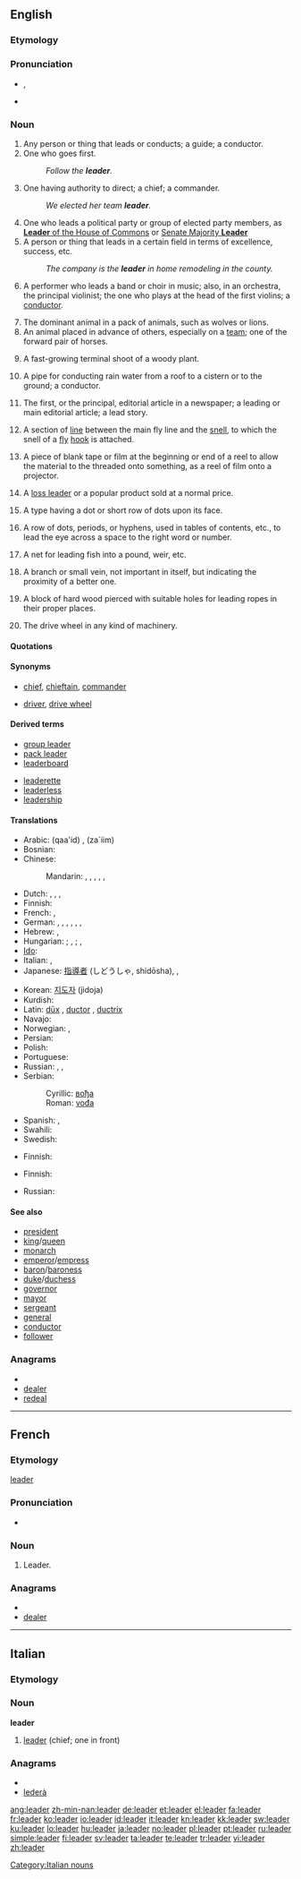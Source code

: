 {{wikipedia|dab=leader (disambiguation)}}
==English==

===Etymology===
{{suffix|lead|er}}

===Pronunciation===
* {{IPA|/ˈliːdɚ/}}, {{SAMPA|/"li:d@`/}}
* {{audio|en-us-leader.ogg|Audio (US)}}
*: {{rhymes|iːdə(r)}}

===Noun===
{{en-noun}}

# Any person or thing that leads or conducts; a guide; a conductor.
# One who goes first.
#:''Follow the '''leader'''.''
# One having authority to direct; a chief; a commander.
#:''We elected her team '''leader'''.''
# One who leads a political party or group of elected party members, as [[w:Leader of the House of Commons|'''Leader''' of the House of Commons]] or [[w:Senate Majority Leader|Senate Majority '''Leader''']]
# A person or thing that leads in a certain field in terms of excellence, success, etc.
#: ''The company is the '''leader''' in home remodeling in the county.''
# {{music}} A performer who leads a band or choir in music; also, in an orchestra, the principal violinist; the one who plays at the head of the first violins; a [[conductor]].
# The dominant animal in a pack of animals, such as wolves or lions.
# An animal placed in advance of others, especially on a [[team]]; one of the forward pair of horses.
# {{botany}} A fast-growing terminal shoot of a woody plant.
# A pipe for conducting rain water from a roof to a cistern or to the ground; a conductor.
# {{UK}} The first, or the principal, editorial article in a newspaper; a leading or main editorial article; a lead story.
# {{context|fishing}} A section of [[line]] between the main fly line and the [[snell]], to which the snell of a [[fly]] [[hook]] is attached.
# A piece of blank tape or film at the beginning or end of a reel to allow the material to the threaded onto something, as a reel of film onto a projector.
# {{marketing}} A [[loss leader]] or a popular product sold at a normal price.
# {{printing}} A type having a dot or short row of dots upon its face.
# {{printing|in|_|plural}} A row of dots, periods, or hyphens, used in tables of contents, etc., to lead the eye across a space to the right word or number.
# {{context|fishing}} A net for leading fish into a pound, weir, etc.
# {{context|mining}} A branch or small vein, not important in itself, but indicating the proximity of a better one.
# {{nautical}} A block of hard wood pierced with suitable holes for leading ropes in their proper places.
# {{engineering}} The drive wheel in any kind of machinery.
{{rfc}}
{{webster}}
====Quotations====
{{seecites}}

====Synonyms====
*{{sense|one with authority to direct}} [[chief]], [[chieftain]], [[commander]]
*{{sense|engineering}} [[driver]], [[drive wheel]]

====Derived terms====
{{rel-top|terms derived from ''leader (noun)''}}
* [[group leader]]
* [[pack leader]]
* [[leaderboard]]
{{rel-mid}}
* [[leaderette]]
* [[leaderless]]
* [[leadership]]
{{rel-bottom}}

====Translations====
{{trans-top|one having authority}}
* Arabic: {{Arab|[[قائد]]}} (qaa'id) {{m}}, {{Arab|[[زعيم]]}} (za`iim) {{m}}
* Bosnian: {{t-|bs|vođa|m}}
* Chinese:
*: Mandarin: {{t-|cmn|領導|sc=Hani}},  {{t-|cmn|领导|tr=lǐngdǎo|sc=Hani}},  {{t|cmn|領袖|sc=Hani}},  {{t|cmn|领袖|tr=lǐngxiù|sc=Hani}},  {{t|cmn|首領|sc=Hani}},  {{t|cmn|首领|tr=shǒulǐng|sc=Hani}}
* Dutch: {{t+|nl|leider|m}}, {{t-|nl|leidster|f}}, {{t+|nl|aanvoerder|m}}, {{t|nl|aanvoerster|f}}
* Finnish: {{t+|fi|johtaja}}
* French: {{t+|fr|chef|m}},  {{t+|fr|leader|m}}
* German: {{t|de|Anführer|m}}, {{t|de|Anführerin|f}},  {{t+|de|Leiter|m}},  {{t|de|Hauptmann|m}},  {{t+|de|Kopf|m}}, {{t+|de|Führer|m}}, {{t|de|Führerin|f}}
* Hebrew: {{t|he|מנהיג|m}}, {{t|he|מנהיגה|f}}
* Hungarian: {{t+|hu|vezető}}; {{t+|hu|vezér}}, {{t+|hu|parancsnok}}; {{t|hu|pártvezér}}, {{t+|hu|vezér}}
* [[Ido]]: {{t|io|chefo}}
* Italian: {{t+|it|capo|m}}, {{t+|it|duce|m}}
* Japanese: [[指導者]] (しどうしゃ, shidōsha),  {{t+|ja|リーダー|tr=rīdā}},  {{t|ja|首領|tr=しゅりょう, shuryō}}
{{trans-mid}}
* Korean: [[지도자]] (jidoja)
* Kurdish: {{ku-Arab|[[سه‌رۆک]]}}
* Latin: [[dux|dūx]] {{m}}, [[ductor]] {{m}}, [[ductrix]] {{f}}
* Navajo: {{tø|nv|naatʼaanii}}
* Norwegian: {{t+|no|leder|m}}, {{t-|no|fører|m}}
* Persian: {{t+|fa|رهبر|xs=Persian}}
* Polish: {{t+|pl|przywódca|m}}
* Portuguese: {{t+|pt|líder|m}}
* Russian: {{t+|ru|руководитель|m|tr=rukovodítel’}},  {{t+|ru|вождь|m|tr=vožd'}},  {{t|ru|лидер|m|tr=líder}}
* Serbian:
*: Cyrillic: [[вођа]] {{m}}
*: Roman: [[vođa]] {{m}}
* Spanish: {{t-|es|líder|m|f}}, {{t-|es|dirigente|m}}
* Swahili: {{t+|sw|kiongozi|xs=Swahili}}
* Swedish: {{t+|sv|ledare|c}}
{{trans-bottom}}

{{trans-top|pipe to conduct water from the roof}}
* Finnish: {{t-|fi|syöksytorvi}}
{{trans-mid}}
{{trans-bottom}}

{{trans-top|principal article in a newspaper}}
* Finnish: {{t-|fi|pääkirjoitus}}
{{trans-mid}}
* Russian: {{t|ru|передовица|f|tr=peredovíca}}
{{trans-bottom}}

====See also====
<!--Common Leader titles-->
* [[president]]
* [[king]]/[[queen]]
* [[monarch]]
* [[emperor]]/[[empress]]
* [[baron]]/[[baroness]]
* [[duke]]/[[duchess]]
* [[governor]]
* [[mayor]]
* [[sergeant]]
* [[general]]
* [[conductor]]
* [[follower]] <!-- A spouse, so to speak. -->

===Anagrams===
* {{alphagram|adeelr}}
* [[dealer#English|dealer]]
* [[redeal#English|redeal]]

----

==French==

===Etymology===
{{etyl|en|fr}} [[leader#English|leader]]

===Pronunciation===
* {{audio|Fr-leader.ogg|Audio}}

===Noun===
{{fr-noun|m}}

# Leader.

===Anagrams===
* {{alphagram|adeelr}}
* [[dealer#French|dealer]]

----
==Italian==

===Etymology===
{{etyl|en|it}}

===Noun===
'''leader''' {{m|f|inv}}

# [[#English|leader]] (chief; one in front)

===Anagrams===
* {{alphagram|adeelr}}
* [[lederà#Italian|lederà]]

[[Category:Italian nouns]]

[[ang:leader]]
[[zh-min-nan:leader]]
[[de:leader]]
[[et:leader]]
[[el:leader]]
[[fa:leader]]
[[fr:leader]]
[[ko:leader]]
[[io:leader]]
[[id:leader]]
[[it:leader]]
[[kn:leader]]
[[kk:leader]]
[[sw:leader]]
[[ku:leader]]
[[lo:leader]]
[[hu:leader]]
[[ja:leader]]
[[no:leader]]
[[pl:leader]]
[[pt:leader]]
[[ru:leader]]
[[simple:leader]]
[[fi:leader]]
[[sv:leader]]
[[ta:leader]]
[[te:leader]]
[[tr:leader]]
[[vi:leader]]
[[zh:leader]]